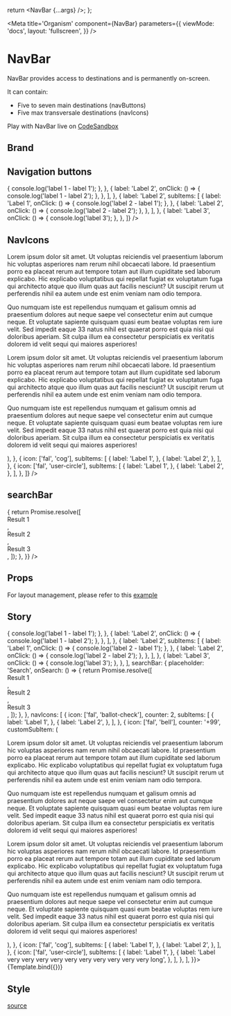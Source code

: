 


  return <NavBar {...args} />;
};

<Meta
  title='Organism'
  component={NavBar}
  parameters={{
    viewMode: 'docs',
    layout: 'fullscreen',
  }}
/>

# NavBar

NavBar provides access to destinations and is permanently on-screen.

It can contain:

- Five to seven main destinations (navButtons)
- Five max transversale destinations (navIcons)

Play with NavBar live on [CodeSandbox](https://codesandbox.io/s/sidebar-demo-t4s312)

## Brand

<Canvas isExpanded={true}>
  <NavBar
    brand={{
      logoSource: './images/logo.svg',
      link: '/',
    }}
  />
</Canvas>

## Navigation buttons

<Canvas isExpanded={false}>
  <NavBar
    brand={{
      logoSource: './images/logo.svg',
    }}
    navButtons={[
      {
        label: 'Label 1',
        subItems: [
          {
            label: 'Label 1',
            onClick: () => {
              console.log('label 1 - label 1');
            },
          },
          {
            label: 'Label 2',
            onClick: () => {
              console.log('label 1 - label 2');
            },
          },
        ],
      },
      {
        label: 'Label 2',
        subItems: [
          {
            label: 'Label 1',
            onClick: () => {
              console.log('label 2 - label 1');
            },
          },
          {
            label: 'Label 2',
            onClick: () => {
              console.log('label 2 - label 2');
            },
          },
        ],
      },
      {
        label: 'Label 3',
        onClick: () => {
          console.log('label 3');
        },
      },
    ]}
  />
</Canvas>

## NavIcons

<Canvas isExpanded={false}>
  <NavBar
    brand={{
      logoSource: './images/logo.svg',
    }}
    navIcons={[
      {
        icon: ['fal', 'ballot-check'],
        counter: 2,
        subItems: [
          {
            label: 'Label 1',
          },
          {
            label: 'Label 2',
          },
        ],
      },
      {
        icon: ['fal', 'bell'],
        counter: '+99',
        customSubItem: (
          <div
            style={{
              maxWidth: '500px',
              height: '300px',
              padding: '0px 16px',
              overflowX: 'hidden',
              overflowY: 'auto',
              backgroundColor: '#FFF',
            }}>
            <p>
              Lorem ipsum dolor sit amet. Ut voluptas reiciendis vel praesentium laborum hic voluptas asperiores nam
              rerum nihil obcaecati labore. Id praesentium porro ea placeat rerum aut tempore totam aut illum cupiditate
              sed laborum explicabo. Hic explicabo voluptatibus qui repellat fugiat ex voluptatum fuga qui architecto
              atque quo illum quas aut facilis nesciunt? Ut suscipit rerum ut perferendis nihil ea autem unde est enim
              veniam nam odio tempora.
            </p>
            <p>
              Quo numquam iste est repellendus numquam et galisum omnis ad praesentium dolores aut neque saepe vel
              consectetur enim aut cumque neque. Et voluptate sapiente quisquam quasi eum beatae voluptas rem iure
              velit. Sed impedit eaque 33 natus nihil est quaerat porro est quia nisi qui doloribus aperiam. Sit culpa
              illum ea consectetur perspiciatis ex veritatis dolorem id velit sequi qui maiores asperiores!
            </p>
            <p>
              Lorem ipsum dolor sit amet. Ut voluptas reiciendis vel praesentium laborum hic voluptas asperiores nam
              rerum nihil obcaecati labore. Id praesentium porro ea placeat rerum aut tempore totam aut illum cupiditate
              sed laborum explicabo. Hic explicabo voluptatibus qui repellat fugiat ex voluptatum fuga qui architecto
              atque quo illum quas aut facilis nesciunt? Ut suscipit rerum ut perferendis nihil ea autem unde est enim
              veniam nam odio tempora.
            </p>
            <p>
              Quo numquam iste est repellendus numquam et galisum omnis ad praesentium dolores aut neque saepe vel
              consectetur enim aut cumque neque. Et voluptate sapiente quisquam quasi eum beatae voluptas rem iure
              velit. Sed impedit eaque 33 natus nihil est quaerat porro est quia nisi qui doloribus aperiam. Sit culpa
              illum ea consectetur perspiciatis ex veritatis dolorem id velit sequi qui maiores asperiores!
            </p>
          </div>
        ),
      },
      {
        icon: ['fal', 'cog'],
        subItems: [
          {
            label: 'Label 1',
          },
          {
            label: 'Label 2',
          },
        ],
      },
      {
        icon: ['fal', 'user-circle'],
        subItems: [
          {
            label: 'Label 1',
          },
          {
            label: 'Label 2',
          },
        ],
      },
    ]}
  />
</Canvas>

## searchBar

<Canvas isExpanded={false}>
  <NavBar
    brand={{
      logoSource: './images/logo.svg',
    }}
    searchBar={{
      placeholder: 'Search',
      onSearch: () => {
        return Promise.resolve([
          <div key='result1'>Result 1</div>,
          <div key='result2'>Result 2</div>,
          <div key='result3'>Result 3</div>,
        ]);
      },
    }}
  />
</Canvas>

## Props

<ArgsTable of={NavBar} sort='requiredFirst' />

For layout management, please refer to this [example](https://codesandbox.io/s/size-management-sidebar-xtpkk0)

## Story

<Canvas>
  <Story
    name='NavBar'
    args={{
      brand: {
        logoSource: './images/logo.svg',
        link: '/',
      },
      navButtons: [
        {
          label: 'Label 1',
          subItems: [
            {
              label: 'Label 1',
              onClick: () => {
                console.log('label 1 - label 1');
              },
            },
            {
              label: 'Label 2',
              onClick: () => {
                console.log('label 1 - label 2');
              },
            },
          ],
        },
        {
          label: 'Label 2',
          subItems: [
            {
              label: 'Label 1',
              onClick: () => {
                console.log('label 2 - label 1');
              },
            },
            {
              label: 'Label 2',
              onClick: () => {
                console.log('label 2 - label 2');
              },
            },
          ],
        },
        {
          label: 'Label 3',
          onClick: () => {
            console.log('label 3');
          },
        },
      ],
      searchBar: {
        placeholder: 'Search',
        onSearch: () => {
          return Promise.resolve([
            <div key='result1'>Result 1</div>,
            <div key='result2'>Result 2</div>,
            <div key='result3'>Result 3</div>,
          ]);
        },
      },
      navIcons: [
        {
          icon: ['fal', 'ballot-check'],
          counter: 2,
          subItems: [
            {
              label: 'Label 1',
            },
            {
              label: 'Label 2',
            },
          ],
        },
        {
          icon: ['fal', 'bell'],
          counter: '+99',
          customSubItem: (
            <div
              style={{
                maxWidth: '500px',
                height: '300px',
                padding: '0px 16px',
                overflowX: 'hidden',
                overflowY: 'auto',
                backgroundColor: '#FFF',
              }}>
              <p>
                Lorem ipsum dolor sit amet. Ut voluptas reiciendis vel praesentium laborum hic voluptas asperiores nam
                rerum nihil obcaecati labore. Id praesentium porro ea placeat rerum aut tempore totam aut illum
                cupiditate sed laborum explicabo. Hic explicabo voluptatibus qui repellat fugiat ex voluptatum fuga qui
                architecto atque quo illum quas aut facilis nesciunt? Ut suscipit rerum ut perferendis nihil ea autem
                unde est enim veniam nam odio tempora.
              </p>
              <p>
                Quo numquam iste est repellendus numquam et galisum omnis ad praesentium dolores aut neque saepe vel
                consectetur enim aut cumque neque. Et voluptate sapiente quisquam quasi eum beatae voluptas rem iure
                velit. Sed impedit eaque 33 natus nihil est quaerat porro est quia nisi qui doloribus aperiam. Sit culpa
                illum ea consectetur perspiciatis ex veritatis dolorem id velit sequi qui maiores asperiores!
              </p>
              <p>
                Lorem ipsum dolor sit amet. Ut voluptas reiciendis vel praesentium laborum hic voluptas asperiores nam
                rerum nihil obcaecati labore. Id praesentium porro ea placeat rerum aut tempore totam aut illum
                cupiditate sed laborum explicabo. Hic explicabo voluptatibus qui repellat fugiat ex voluptatum fuga qui
                architecto atque quo illum quas aut facilis nesciunt? Ut suscipit rerum ut perferendis nihil ea autem
                unde est enim veniam nam odio tempora.
              </p>
              <p>
                Quo numquam iste est repellendus numquam et galisum omnis ad praesentium dolores aut neque saepe vel
                consectetur enim aut cumque neque. Et voluptate sapiente quisquam quasi eum beatae voluptas rem iure
                velit. Sed impedit eaque 33 natus nihil est quaerat porro est quia nisi qui doloribus aperiam. Sit culpa
                illum ea consectetur perspiciatis ex veritatis dolorem id velit sequi qui maiores asperiores!
              </p>
            </div>
          ),
        },
        {
          icon: ['fal', 'cog'],
          subItems: [
            {
              label: 'Label 1',
            },
            {
              label: 'Label 2',
            },
          ],
        },
        {
          icon: ['fal', 'user-circle'],
          subItems: [
            {
              label: 'Label 1',
            },
            {
              label: 'Label very very very very very very very very very very long',
            },
          ],
        },
      ],
    }}>
    {Template.bind({})}
  </Story>
</Canvas>

## Style

[source](https://github.com/CharlesCoqueret/ghost-design-system/blob/main/src/assets/_navbar.scss)

<Source language='css' dark format={true} code={navbarStyle} />
